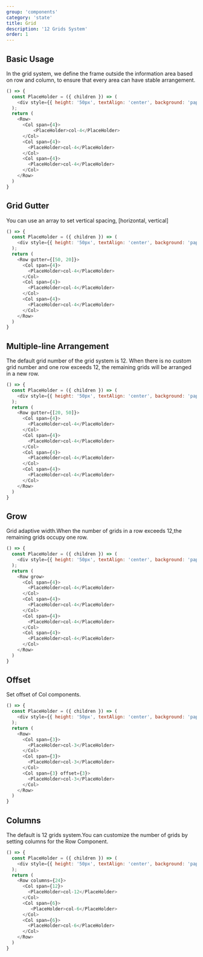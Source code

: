 ```yaml
---
group: 'components'
category: 'state'
title: Grid
description: '12 Grids System'
order: 1
---
```


## Basic Usage

In the grid system, we define the frame outside the information area based on row and column, to ensure that every area can have stable arrangement.

```js live=true
() => {
  const PlaceHolder = ({ children }) => (
    <div style={{ height: '50px', textAlign: 'center', background: 'papayawhip' }}>{children}</div>
  );
  return (
    <Row>
      <Col span={4}>
          <PlaceHolder>col-4</PlaceHolder>
      </Col>
      <Col span={4}>
        <PlaceHolder>col-4</PlaceHolder>
      </Col>
      <Col span={4}>
        <PlaceHolder>col-4</PlaceHolder>
      </Col>
    </Row>
  )
}
```

## Grid Gutter

You can use an array to set vertical spacing, [horizontal, vertical]

```js live=true
() => {
  const PlaceHolder = ({ children }) => (
    <div style={{ height: '50px', textAlign: 'center', background: 'papayawhip' }}>{children}</div>
  );
  return (
    <Row gutter={[50, 20]}>
      <Col span={4}>
        <PlaceHolder>col-4</PlaceHolder>
      </Col>
      <Col span={4}>
        <PlaceHolder>col-4</PlaceHolder>
      </Col>
      <Col span={4}>
        <PlaceHolder>col-4</PlaceHolder>
      </Col>
    </Row>
  )
}
```

## Multiple-line Arrangement

The default grid number of the grid system is 12. When there is no custom grid number and one row exceeds 12, the remaining grids will be arranged in a new row.

```js live=true
() => {
  const PlaceHolder = ({ children }) => (
    <div style={{ height: '50px', textAlign: 'center', background: 'papayawhip' }}>{children}</div>
  );
  return (
    <Row gutter={[20, 50]}>
      <Col span={4}>
        <PlaceHolder>col-4</PlaceHolder>
      </Col>
      <Col span={4}>
        <PlaceHolder>col-4</PlaceHolder>
      </Col>
      <Col span={4}>
        <PlaceHolder>col-4</PlaceHolder>
      </Col>
      <Col span={4}>
        <PlaceHolder>col-4</PlaceHolder>
      </Col>
    </Row>
  )
}
```

## Grow

Grid adaptive width.When the number of grids in a row exceeds 12,the remaining grids occupy one row.

```js live=true
() => {
  const PlaceHolder = ({ children }) => (
    <div style={{ height: '50px', textAlign: 'center', background: 'papayawhip' }}>{children}</div>
  );
  return (
    <Row grow>
      <Col span={4}>
        <PlaceHolder>col-4</PlaceHolder>
      </Col>
      <Col span={4}>
        <PlaceHolder>col-4</PlaceHolder>
      </Col>
      <Col span={4}>
        <PlaceHolder>col-4</PlaceHolder>
      </Col>
      <Col span={4}>
        <PlaceHolder>col-4</PlaceHolder>
      </Col>
    </Row>
  )
}
```

## Offset

Set offset of Col components.

```js live=true
() => {
  const PlaceHolder = ({ children }) => (
    <div style={{ height: '50px', textAlign: 'center', background: 'papayawhip' }}>{children}</div>
  );
  return (
    <Row>
      <Col span={3}>
        <PlaceHolder>col-3</PlaceHolder>
      </Col>
      <Col span={3}>
        <PlaceHolder>col-3</PlaceHolder>
      </Col>
      <Col span={3} offset={3}>
        <PlaceHolder>col-3</PlaceHolder>
      </Col>
    </Row>
  )
}
```

## Columns

The default is 12 grids system.You can customize the number of grids by setting columns for the Row Component.

```js live=true
() => {
  const PlaceHolder = ({ children }) => (
    <div style={{ height: '50px', textAlign: 'center', background: 'papayawhip' }}>{children}</div>
  );
  return (
    <Row columns={24}>
      <Col span={12}>
        <PlaceHolder>col-12</PlaceHolder>
      </Col>
      <Col span={6}>
         <PlaceHolder>col-6</PlaceHolder>
      </Col>
      <Col span={6}>
        <PlaceHolder>col-6</PlaceHolder>
      </Col>
    </Row>
  )
}
```
